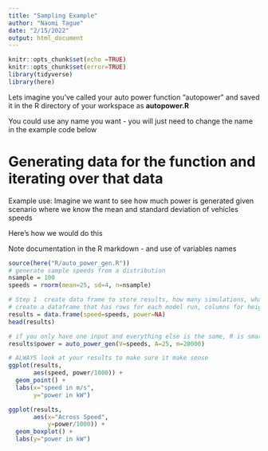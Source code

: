 ```yaml
---
title: "Sampling Example"
author: "Naomi Tague"
date: "2/15/2022"
output: html_document
---
```

```r
knitr::opts_chunk$set(echo =TRUE)
knitr::opts_chunk$set(error=TRUE)
library(tidyverse)
library(here)
```
Lets imagine you've called your auto power function "autopower" and saved
it in the R directory of your workspace as 
**autopower.R**

You could use any name you want - you will just need to change the name in the example code below

# Generating data for the function and iterating over that data

Example use: Imagine we want to see how much power is generated given scenario where we know the mean and standard deviation of vehicles speeds

Here's how we would do this

Note documentation in the R markdown - and use of variables names 

```r
source(here("R/auto_power_gen.R"))
# generate sample speeds from a distribution
nsample = 100
speeds = rnorm(mean=25, sd=4, n=nsample)

# Step 1  create data frame to store results, how many simulations, what do you want to keep
# create a dataframe that has rows for each model run, columns for height, flowrate and power estimate
results = data.frame(speed=speeds, power=NA)
head(results)

# if you only have one input and everything else is the same, R is smart enough to create a set of outputs
results$power = auto_power_gen(V=speeds, A=25, m=20000)

# ALWAYS look at your results to make sure it make sense
ggplot(results, 
       aes(speed, power/1000)) +
  geom_point() +
  labs(x="speed in m/s", 
       y="power in kW")

ggplot(results, 
       aes(x="Across Speed",
           y=power/1000)) +
  geom_boxplot() +
  labs(y="power in kW")
```